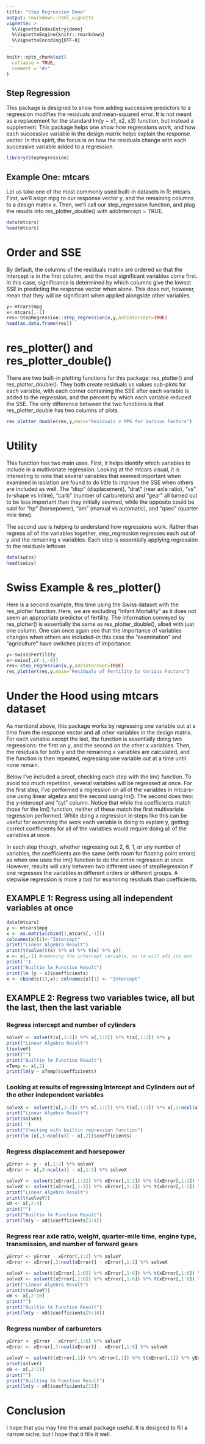 ---
title: "Step Regression Demo"
output: rmarkdown::html_vignette
vignette: >
  %\VignetteIndexEntry{demo}
  %\VignetteEngine{knitr::rmarkdown}
  %\VignetteEncoding{UTF-8}
---

```{r, include = FALSE}
knitr::opts_chunk$set(
  collapse = TRUE,
  comment = "#>"
)
```

## Step Regression

This package is designed to show how adding successive predictors to a regression modifies the residuals and mean-squared error.  It is not meant as a replacement for the standard lm(y ~ x1, x2, x3) function, but instead a supplement.  This package helps one show how regressions work, and how each successive variable in the design matrix helps explain the response vector.  In this spirit, the focus is on how the residuals change with each successive variable added to a regression.

```{r setup}
library(StepRegression)
```

## Example One: mtcars

Let us take one of the most commonly used built-in datasets in R: mtcars.  First, we'll asign mpg to our response vector y, and the remaining columns to a design matrix x.  Then, we'll call our step_regression function, and plug the results into res_plotter_double() with addIntercept = TRUE.

```{r,mtcars}
data(mtcars)
head(mtcars)
```
# Order and SSE

By default, the columns of the residuals matrix are ordered so that the intercept is in the first column, and the most significant variables come first.  In this case, significance is determined by which columns give the lowest SSE in predicting the response vector when alone.  This does not, however, mean that they will be significant when applied alongside other variables.

```{r,mtcars_residuals, fig.width=8, fig.height=16}
y<-mtcars$mpg
x<-mtcars[,-1]
res<-StepRegression::step_regression(x,y,addIntercept=TRUE)
head(as.data.frame(res))
```

# res_plotter() and res_plotter_double()

There are two built-in plotting functions for this package: res_plotter() and res_plotter_double().  They both create residuals vs values sub-plots for each variable, with each corner containing the SSE after each variable is added to the regression, and the percent by which each variable reduced the SSE.  The only difference between the two functions is that res_plotter_double has two columns of plots.

```{r,mtcars_visual, fig.width=8, fig.height=16}
res_plotter_double(res,y,main="Residuals v MPG for Various Factors")
```

# Utility

This function has two main uses.  First, it helps identify which variables to include in a multivariate regression.  Looking at the mtcars visual, it is interesting to note that several variables that seemed important when examined in isolation are found to do little to improve the SSE when others are included as well.  The "disp" (displacement), "drat" (rear axle ratio), "vs" (v-shape vs inline), "carb" (number of carburetors) and "gear" all turned out to be less important than they initially seemed, while the opposite could be said for "hp" (horsepower), "am" (manual vs automatic), and "qsec" (quarter mile time).

The second use is helping to understand how regressions work.  Rather than regress all of the variables together, step_regression regresses each out of y and the remaining x variables.  Each step is essentially applying regression to the residuals leftover.

```{r, swiss}
data(swiss)
head(swiss)
```

# Swiss Example & res_plotter()

Here is a second example, this time using the Swiss dataset with the res_plotter function.  Here, we are excluding "Infant.Mortality" as it does not seem an appropriate predictor of fertility.  The information conveyed by res_plotter() is essentially the same as res_plotter_double(), albeit with just one column.  One can once again see that the importance of variables changes when others are included--in this case the "examination" and "agriculture" have switches places of importance.

```{r, swiss_example,fig.width=8,fig.height=16}
y<-swiss$Fertility
x<-swiss[,c(-1,-6)]
res<-step_regression(x,y,addIntercept=TRUE)
res_plotter(res,y,main="Residuals of Fertility by Various Factors")
```

# Under the Hood using mtcars dataset

As mentiond above, this package works by regressing one variable out at a time from the response vector and all other variables in the design matrix.  For each variable except the last, the function is essentially doing two regressions: the first on y, and the second on the other x variables.  Then, the residuals for both y and the remaining x variables are calculated, and the function is then repeated, regressing one variable out at a time until none remain.

Below I've included a proof, checking each step with the lm() function.  To avoid too much repetition, several variables will be regressed at once.  For the first step, I've performed a regression on all of the variables in mtcars--one using linear algebra and the second using lm().  The second does two: the y-intercept and "cyl" column.  Notice that while the coefficients match those for the lm() function, neither of these match the first multivariate regression performed.  While doing a regression in steps like this can be useful for examining the work each variable is doing to explain y, getting correct coefficients for all of the variables would require doing all of the variables at once.

In each step though, whether regressing out 2, 6, 1, or any number of variables, the coefficients are the same (with room for floating point errors) as when one uses the lm() function to do the entire regression at once.  However, results will vary between two different uses of stepRegression if one regresses the variables in different orders or different groups.  A stepwise regression is more a tool for examining residuals than coefficients.

## EXAMPLE 1: Regress using all independent variables at once

```{r}
data(mtcars)
y <- mtcars$mpg
x <- as.matrix(cbind(1,mtcars[,-1]))
colnames(x)[1]<-"Intercept"
print("Linear Algebra Result")
print(t(solve(t(x) %*% x) %*% t(x) %*% y))
x <- x[,-1] #removing the intercept variable, as lm will add its own
print('')
print("Builtin lm Function Result")
print(lm (y ~ x)$coefficients)
x <- cbind(c(1),x); colnames(x)[1] <- "Intercept"
```

## EXAMPLE 2: Regress two variables twice, all but the last, then the last variable

### Regress intercept and number of cylinders

```{r}
solveY <- solve(t(x[,1:2]) %*% x[,1:2]) %*% t(x[,1:2]) %*% y
print("Linear Algebra Result")
t(solveY)
print("")
print("Builtin lm Function Result")
xTemp <- x[,2]
print(lm(y ~ xTemp)$coefficients)
```

### Looking at results of regressing Intercept and Cylinders out of the other independent variables

```{r}
solveX <- solve(t(x[,1:2]) %*% x[,1:2]) %*% t(x[,1:2]) %*% x[,3:ncol(x)]
print("Linear Algebra Result")
print(solveX)
print('')
print("Checking with builtin regression function")
print(lm (x[,3:ncol(x)] ~ x[,2])$coefficients)
```

### Regress displacement and horsepower

```{r}
yError <- y - x[,1:2] %*% solveY
xError <- x[,3:ncol(x)] - x[,1:2] %*% solveX
```
```{r}
solveY <- solve(t(xError[,1:2]) %*% xError[,1:2]) %*% t(xError[,1:2]) %*% yError
solveX <- solve(t(xError[,1:2]) %*% xError[,1:2]) %*% t(xError[,1:2]) %*% xError[,3:ncol(xError)]
print("Linear Algebra Result")
print(t(solveY))
x0 <- x[,2:4]
print("")
print("Builtin lm Function Result")
print(lm(y ~ x0)$coefficients[3:4])
```

### Regress rear axle ratio, weight, quarter-mile time, engine type, transmission, and number of forward gears

```{r}
yError <- yError - xError[,1:2] %*% solveY
xError <- xError[,3:ncol(xError)] - xError[,1:2] %*% solveX
```
```{r}
solveY <- solve(t(xError[,1:6]) %*% xError[,1:6]) %*% t(xError[,1:6]) %*% yError
solveX <- solve(t(xError[,1:6]) %*% xError[,1:6]) %*% t(xError[,1:6]) %*% xError[,7:ncol(xError)]
print("Linear Algebra Result")
print(t(solveY))
x0 <- x[,2:10]
print("")
print("Builtin lm Function Result")
print(lm(y ~ x0)$coefficients[5:10])
```

### Regress number of carburetors

```{r}
yError <- yError - xError[,1:6] %*% solveY
xError <- xError[,7:ncol(xError)] - xError[,1:6] %*% solveX
```
```{r}
solveY <- solve(t(xError[,1]) %*% xError[,1]) %*% t(xError[,1]) %*% yError
print(solveY)
x0 <- x[,2:11]
print("")
print("Builting lm Function Result")
print(lm(y ~ x0)$coefficients[11])
```

# Conclusion

I hope that you may fine this small package useful.  It is designed to fill a narrow niche, but I hope that it fills it well.
